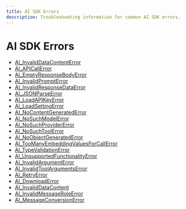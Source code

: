 ```yaml
---
title: AI SDK Errors
description: Troubleshooting information for common AI SDK errors.
---
```


# AI SDK Errors

- [AI_InvalidDataContentError](/docs/reference/ai-sdk-errors/ai-invalid-data-content-error)
- [AI_APICallError](/docs/reference/ai-sdk-errors/ai-api-call-error)
- [AI_EmptyResponseBodyError](/docs/reference/ai-sdk-errors/ai-empty-response-body-error)
- [AI_InvalidPromptError](/docs/reference/ai-sdk-errors/ai-invalid-prompt-error)
- [AI_InvalidResponseDataError](/docs/reference/ai-sdk-errors/ai-invalid-response-data-error)
- [AI_JSONParseError](/docs/reference/ai-sdk-errors/ai-json-parse-error)
- [AI_LoadAPIKeyError](/docs/reference/ai-sdk-errors/ai-load-api-key-error)
- [AI_LoadSettingError](/docs/reference/ai-sdk-errors/ai-load-setting-error)
- [AI_NoContentGeneratedError](/docs/reference/ai-sdk-errors/ai-no-content-generated-error)
- [AI_NoSuchModelError](/docs/reference/ai-sdk-errors/ai-no-such-model-error)
- [AI_NoSuchProviderError](/docs/reference/ai-sdk-errors/ai-no-such-provider-error)
- [AI_NoSuchToolError](/docs/reference/ai-sdk-errors/ai-no-such-tool-error)
- [AI_NoObjectGeneratedError](/docs/reference/ai-sdk-errors/ai-no-object-generated-error)
- [AI_TooManyEmbeddingValuesForCallError](/docs/reference/ai-sdk-errors/ai-too-many-embedding-values-for-call-error)
- [AI_TypeValidationError](/docs/reference/ai-sdk-errors/ai-type-validation-error)
- [AI_UnsupportedFunctionalityError](/docs/reference/ai-sdk-errors/ai-unsupported-functionality-error)
- [AI_InvalidArgumentError](/docs/reference/ai-sdk-errors/ai-invalid-argument-error)
- [AI_InvalidToolArgumentsError](/docs/reference/ai-sdk-errors/ai-invalid-tool-arguments-error)
- [AI_RetryError](/docs/reference/ai-sdk-errors/ai-retry-error)
- [AI_DownloadError](/docs/reference/ai-sdk-errors/ai-download-error)
- [AI_InvalidDataContent](/docs/reference/ai-sdk-errors/ai-invalid-data-content)
- [AI_InvalidMessageRoleError](/docs/reference/ai-sdk-errors/ai-invalid-message-role-error)
- [AI_MessageConversionError](/docs/reference/ai-sdk-errors/ai-message-conversion-error)
